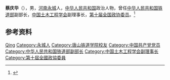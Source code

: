 {{Otheruses|other=名为蔡庆华的其他人物|蔡庆华}}

'''蔡庆华'''（{{bd|1942年|1月|}}），男，[[河南|河南]][[永城|永城]]人，[[中华人民共和国|中华人民共和国]]政治人物，曾任[[中华人民共和国铁道部|中华人民共和国铁道部]]副部长，[[中国土木工程学会|中国土木工程学会]]副理事长，[[第十届全国政协委员|第十届全国政协委员]]。<ref>{{Cite web|title=蔡庆华|url=http://www.bjhnqysh.com/about/12_247.html|accessdate=2020-12-16|work=北京河南企业商会}}</ref>

== 参考资料 ==
{{reflist}}

{{中国人物小作品}}

{{Authority control}}
{{DEFAULTSORT:Cai蔡}}
[[Category:蔡姓|Qing]]
[[Category:永城人|Category:永城人]]
[[Category:唐山铁道学院校友|Category:唐山铁道学院校友]]
[[Category:中国共产党党员|Category:中国共产党党员]]
[[Category:中华人民共和国铁道部副部长|Category:中华人民共和国铁道部副部长]]
[[Category:中国土木工程学会副理事长|Category:中国土木工程学会副理事长]]
[[Category:第十屆全國政協委員|Category:第十屆全國政協委員]]